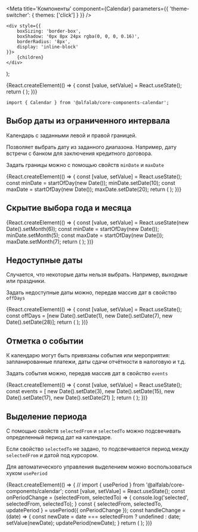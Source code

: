 




<Meta
    title='Компоненты'
    component={Calendar}
    parameters={{ 'theme-switcher': { themes: ['click'] } }}
/>


    <div style={{
        boxSizing: 'border-box',
        boxShadow: '0px 8px 24px rgba(0, 0, 0, 0.16)',
        borderRadius: '8px',
        display: 'inline-block'
    }}>
        {children}
    </div>
);

<!-- Canvas -->

<Story name='Calendar'>
    {React.createElement(() => {
        const [value, setValue] = React.useState();
        return (
            <Calendar
                value={value}
                onChange={setValue}
                defaultView={select('defaultView', ['days', 'months', 'years'], 'days')}
                selectorView={select('selectorView', ['full', 'month-only'], 'full')}
                onMonthChange={action('onMonthChange')}
            />
        );
    })}
</Story>


<!-- Docs -->

<ComponentHeader
    name='Calendar'
    version={version}
    package='@alfalab/core-components-calendar'
    stage={1}
    design='https://www.figma.com/file/hqSP3L6qu8UcL3sf18Su1M/Web-Components?node-id=3423%3A6'
/>

```tsx
import { Calendar } from '@alfalab/core-components-calendar';
```

<Props of={Calendar} />


## Выбор даты из ограниченного интервала

Календарь с заданными левой и правой границей.

Позволяет выбрать дату из заданного диапазона.
Например, дату встречи с банком для заключения кредитного договора.

Задать границы можно с помощью свойств `minDate` и `maxDate`

<Preview>
      {React.createElement(() => {
        const [value, setValue] = React.useState();
        const minDate = startOfDay(new Date());
        minDate.setDate(10);
        const maxDate = startOfDay(new Date());
        maxDate.setDate(20);
        return (
            <Box>
                <Calendar
                    value={value}
                    onChange={setValue}
                    selectorView="month-only"
                    minDate={minDate.getTime()}
                    maxDate={maxDate.getTime()}
                />
            </Box>
        );
    })}
</Preview>

## Скрытие выбора года и месяца

<Preview>
      {React.createElement(() => {
        const [value, setValue] = React.useState(new Date().setMonth(6));
        const minDate = startOfDay(new Date());
        minDate.setMonth(5);
        const maxDate = startOfDay(new Date());
        maxDate.setMonth(7);
        return (
            <Box>
                <Calendar
                    value={value}
                    onChange={setValue}
                    selectorView="month-only"
                    minDate={minDate.getTime()}
                    maxDate={maxDate.getTime()}
                />
            </Box>
        );
    })}
</Preview>


## Недоступные даты

Случается, что некоторые даты нельзя выбрать. Например, выходные или праздники.

Задать недоступные даты можно, передав массив дат в свойство `offDays`

<Preview>
      {React.createElement(() => {
        const [value, setValue] = React.useState();
        const offDays = [new Date().setDate(1), new Date().setDate(7), new Date().setDate(28)];
        return (
            <Box>
                <Calendar
                    value={value}
                    onChange={setValue}
                    offDays={offDays}
                />
            </Box>
        );
    })}
</Preview>


## Отметка о событии

К календарю могут быть привязаны события или мероприятия: запланированные платежи, даты сдачи отчётности в налоговую и т.д.

Задать события можно, передав массив дат в свойство `events`

<Preview>
      {React.createElement(() => {
        const [value, setValue] = React.useState();
        const events = [
            new Date().setDate(3),
            new Date().setDate(15),
            new Date().setDate(17),
            new Date().setDate(21)
        ];
        return (
            <Box>
                <Calendar
                    value={value}
                    onChange={setValue}
                    events={events}
                />
            </Box>
        );
    })}
</Preview>


## Выделение периода

С помощью свойств `selectedFrom` и `selectedTo` можно подсвечивать определенный период дат на календаре.

Если свойство `selectedTo` не задано, то подсвечивается период между `selectedFrom` и датой под курсором.

Для автоматического управления выделением можно воспользоваться хуком `usePeriod`

<Preview>
    {React.createElement(() => {
        // import { usePeriod } from '@alfalab/core-components/calendar';
        const [value, setValue] = React.useState();
        const onPeriodChange = (selectedFrom, selectedTo) => {
            console.log('selected', selectedFrom, selectedTo);
        }
        const { selectedFrom, selectedTo, updatePeriod } = usePeriod({ onPeriodChange });
        const handleChange = (date) => {
            const newDate = date === selectedFrom ? undefined : date;
            setValue(newDate);
            updatePeriod(newDate);
        }
        return (
            <Box>
                <Calendar
                    value={value}
                    selectedFrom={selectedFrom}
                    selectedTo={selectedTo}
                    onChange={handleChange}
                />
            </Box>
        );
    })}
</Preview>
